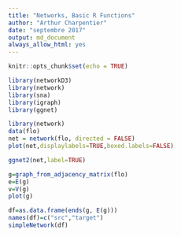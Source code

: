 ```yaml
---
title: "Networks, Basic R Functions"
author: "Arthur Charpentier"
date: "septembre 2017"
output: md_document
always_allow_html: yes
---
```


```r
knitr::opts_chunk$set(echo = TRUE)
```

```r
library(networkD3)
library(network)
library(sna)
library(igraph)
library(ggnet)
```

```r
library(network)
data(flo)
net = network(flo, directed = FALSE)
plot(net,displaylabels=TRUE,boxed.labels=FALSE)
```

```r
ggnet2(net,label=TRUE)
```

```r
g=graph_from_adjacency_matrix(flo)
e=E(g)
v=V(g)
plot(g)
```

```r
df=as.data.frame(ends(g, E(g)))
names(df)=c("src","target")
simpleNetwork(df)
```
